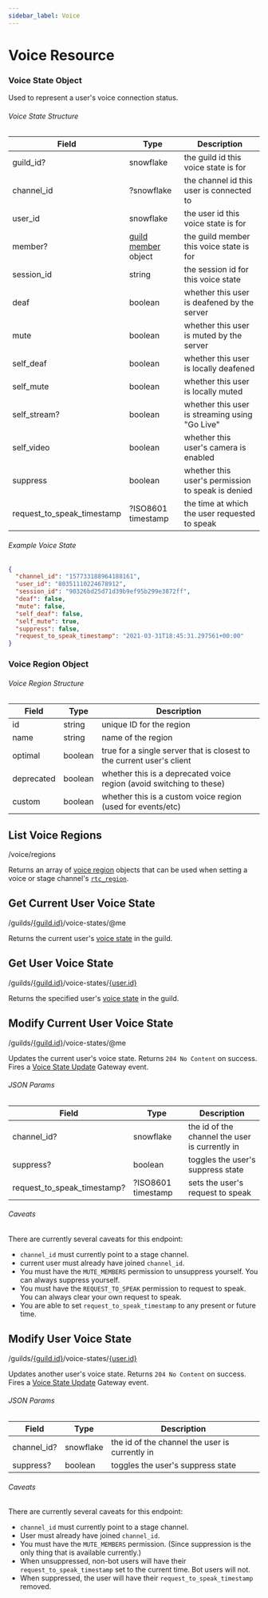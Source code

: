 ```yaml
---
sidebar_label: Voice
---
```


# Voice Resource

### Voice State Object

Used to represent a user's voice connection status.

###### Voice State Structure

| Field                      | Type                                                             | Description                                       |
|----------------------------|------------------------------------------------------------------|---------------------------------------------------|
| guild_id?                  | snowflake                                                        | the guild id this voice state is for              |
| channel_id                 | ?snowflake                                                       | the channel id this user is connected to          |
| user_id                    | snowflake                                                        | the user id this voice state is for               |
| member?                    | [guild member](/docs/resources/guild#guild-member-object) object | the guild member this voice state is for          |
| session_id                 | string                                                           | the session id for this voice state               |
| deaf                       | boolean                                                          | whether this user is deafened by the server       |
| mute                       | boolean                                                          | whether this user is muted by the server          |
| self_deaf                  | boolean                                                          | whether this user is locally deafened             |
| self_mute                  | boolean                                                          | whether this user is locally muted                |
| self_stream?               | boolean                                                          | whether this user is streaming using "Go Live"    |
| self_video                 | boolean                                                          | whether this user's camera is enabled             |
| suppress                   | boolean                                                          | whether this user's permission to speak is denied |
| request_to_speak_timestamp | ?ISO8601 timestamp                                               | the time at which the user requested to speak     |

###### Example Voice State

```json
{
  "channel_id": "157733188964188161",
  "user_id": "80351110224678912",
  "session_id": "90326bd25d71d39b9ef95b299e3872ff",
  "deaf": false,
  "mute": false,
  "self_deaf": false,
  "self_mute": true,
  "suppress": false,
  "request_to_speak_timestamp": "2021-03-31T18:45:31.297561+00:00"
}
```

### Voice Region Object

###### Voice Region Structure

| Field      | Type    | Description                                                           |
|------------|---------|-----------------------------------------------------------------------|
| id         | string  | unique ID for the region                                              |
| name       | string  | name of the region                                                    |
| optimal    | boolean | true for a single server that is closest to the current user's client |
| deprecated | boolean | whether this is a deprecated voice region (avoid switching to these)  |
| custom     | boolean | whether this is a custom voice region (used for events/etc)           |

## List Voice Regions
<Route method="GET">/voice/regions</Route>

Returns an array of [voice region](/docs/resources/voice#voice-region-object) objects that can be used when setting a voice or stage channel's [`rtc_region`](/docs/resources/channel#channel-object-channel-structure).

## Get Current User Voice State
<Route method="GET">/guilds/[\{guild.id\}](/docs/resources/guild#guild-object)/voice-states/@me</Route>

Returns the current user's [voice state](/docs/resources/voice#voice-state-object) in the guild.

## Get User Voice State
<Route method="GET">/guilds/[\{guild.id\}](/docs/resources/guild#guild-object)/voice-states/[\{user.id\}](/docs/resources/user#user-object)</Route>

Returns the specified user's [voice state](/docs/resources/voice#voice-state-object) in the guild.

## Modify Current User Voice State
<Route method="PATCH">/guilds/[\{guild.id\}](/docs/resources/guild#guild-object)/voice-states/@me</Route>

Updates the current user's voice state. Returns `204 No Content` on success. Fires a [Voice State Update](/docs/events/gateway-events#voice-state-update) Gateway event.

###### JSON Params

| Field                       | Type               | Description                                    |
|-----------------------------|--------------------|------------------------------------------------|
| channel_id?                 | snowflake          | the id of the channel the user is currently in |
| suppress?                   | boolean            | toggles the user's suppress state              |
| request_to_speak_timestamp? | ?ISO8601 timestamp | sets the user's request to speak               |

###### Caveats

There are currently several caveats for this endpoint:

- `channel_id` must currently point to a stage channel.
- current user must already have joined `channel_id`.
- You must have the `MUTE_MEMBERS` permission to unsuppress yourself. You can always suppress yourself.
- You must have the `REQUEST_TO_SPEAK` permission to request to speak. You can always clear your own request to speak.
- You are able to set `request_to_speak_timestamp` to any present or future time.

## Modify User Voice State
<Route method="PATCH">/guilds/[\{guild.id\}](/docs/resources/guild#guild-object)/voice-states/[\{user.id\}](/docs/resources/user#user-object)</Route>

Updates another user's voice state. Returns `204 No Content` on success. Fires a [Voice State Update](/docs/events/gateway-events#voice-state-update) Gateway event.

###### JSON Params

| Field       | Type      | Description                                    |
|-------------|-----------|------------------------------------------------|
| channel_id? | snowflake | the id of the channel the user is currently in |
| suppress?   | boolean   | toggles the user's suppress state              |

###### Caveats

There are currently several caveats for this endpoint:

- `channel_id` must currently point to a stage channel.
- User must already have joined `channel_id`.
- You must have the `MUTE_MEMBERS` permission. (Since suppression is the only thing that is available currently.)
- When unsuppressed, non-bot users will have their `request_to_speak_timestamp` set to the current time. Bot users will not.
- When suppressed, the user will have their `request_to_speak_timestamp` removed.

